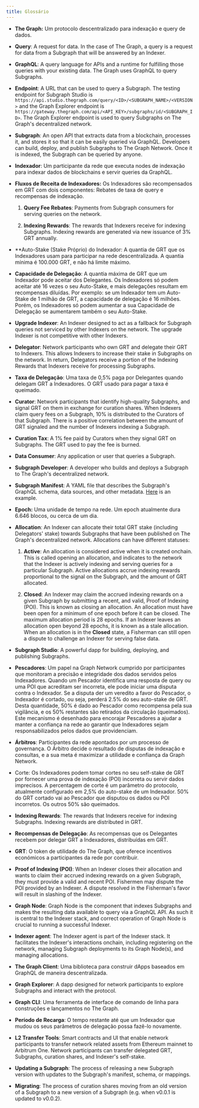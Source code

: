 ```yaml
---
title: Glossário
---
```


- **The Graph:** Um protocolo descentralizado para indexação e query de dados.

- **Query**: A request for data. In the case of The Graph, a query is a request for data from a Subgraph that will be answered by an Indexer.

- **GraphQL**: A query language for APIs and a runtime for fulfilling those queries with your existing data. The Graph uses GraphQL to query Subgraphs.

- **Endpoint**: A URL that can be used to query a Subgraph. The testing endpoint for Subgraph Studio is `https://api.studio.thegraph.com/query/<ID>/<SUBGRAPH_NAME>/<VERSION>` and the Graph Explorer endpoint is `https://gateway.thegraph.com/api/<API_KEY>/subgraphs/id/<SUBGRAPH_ID>`. The Graph Explorer endpoint is used to query Subgraphs on The Graph's decentralized network.

- **Subgraph**: An open API that extracts data from a blockchain, processes it, and stores it so that it can be easily queried via GraphQL. Developers can build, deploy, and publish Subgraphs to The Graph Network. Once it is indexed, the Subgraph can be queried by anyone.

- **Indexador**: Um participante da rede que executa nodes de indexação para indexar dados de blockchains e servir queries da GraphQL.

- **Fluxos de Receita de Indexadores:** Os Indexadores são recompensados em GRT com dois componentes: Rebates de taxa de query e recompensas de indexação.

  1. **Query Fee Rebates**: Payments from Subgraph consumers for serving queries on the network.

  2. **Indexing Rewards**: The rewards that Indexers receive for indexing Subgraphs. Indexing rewards are generated via new issuance of 3% GRT annually.

- \*\*Auto-Stake (Stake Próprio) do Indexador: A quantia de GRT que os Indexadores usam para participar na rede descentralizada. A quantia mínima é 100.000 GRT, e não há limite máximo.

- **Capacidade de Delegação**: A quantia máxima de GRT que um Indexador pode aceitar dos Delegantes. Os Indexadores só podem aceitar até 16 vezes o seu Auto-Stake, e mais delegações resultam em recompensas diluídas. Por exemplo: se um Indexador tem um Auto-Stake de 1 milhão de GRT, a capacidade de delegação é 16 milhões. Porém, os Indexadores só podem aumentar a sua Capacidade de Delegação se aumentarem também o seu Auto-Stake.

- **Upgrade Indexer**: An Indexer designed to act as a fallback for Subgraph queries not serviced by other Indexers on the network. The upgrade Indexer is not competitive with other Indexers.

- **Delegator**: Network participants who own GRT and delegate their GRT to Indexers. This allows Indexers to increase their stake in Subgraphs on the network. In return, Delegators receive a portion of the Indexing Rewards that Indexers receive for processing Subgraphs.

- **Taxa de Delegação**: Uma taxa de 0,5% paga por Delegantes quando delegam GRT a Indexadores. O GRT usado para pagar a taxa é queimado.

- **Curator**: Network participants that identify high-quality Subgraphs, and signal GRT on them in exchange for curation shares. When Indexers claim query fees on a Subgraph, 10% is distributed to the Curators of that Subgraph. There is a positive correlation between the amount of GRT signaled and the number of Indexers indexing a Subgraph.

- **Curation Tax**: A 1% fee paid by Curators when they signal GRT on Subgraphs. The GRT used to pay the fee is burned.

- **Data Consumer**: Any application or user that queries a Subgraph.

- **Subgraph Developer**: A developer who builds and deploys a Subgraph to The Graph's decentralized network.

- **Subgraph Manifest**: A YAML file that describes the Subgraph's GraphQL schema, data sources, and other metadata. [Here](https://github.com/graphprotocol/example-subgraph/blob/master/subgraph.yaml) is an example.

- **Epoch:** Uma unidade de tempo na rede. Um epoch atualmente dura 6.646 blocos, ou cerca de um dia.

- **Allocation**: An Indexer can allocate their total GRT stake (including Delegators' stake) towards Subgraphs that have been published on The Graph's decentralized network. Allocations can have different statuses:

  1. **Active**: An allocation is considered active when it is created onchain. This is called opening an allocation, and indicates to the network that the Indexer is actively indexing and serving queries for a particular Subgraph. Active allocations accrue indexing rewards proportional to the signal on the Subgraph, and the amount of GRT allocated.

  2. **Closed**: An Indexer may claim the accrued indexing rewards on a given Subgraph by submitting a recent, and valid, Proof of Indexing (POI). This is known as closing an allocation. An allocation must have been open for a minimum of one epoch before it can be closed. The maximum allocation period is 28 epochs. If an Indexer leaves an allocation open beyond 28 epochs, it is known as a stale allocation. When an allocation is in the **Closed** state, a Fisherman can still open a dispute to challenge an Indexer for serving false data.

- **Subgraph Studio**: A powerful dapp for building, deploying, and publishing Subgraphs.

- **Pescadores**: Um papel na Graph Network cumprido por participantes que monitoram a precisão e integridade dos dados servidos pelos Indexadores. Quando um Pescador identifica uma resposta de query ou uma POI que acreditam ser incorreta, ele pode iniciar uma disputa contra o Indexador. Se a disputa der um veredito a favor do Pescador, o Indexador é cortado, ou seja, perderá 2.5% do seu auto-stake de GRT. Desta quantidade, 50% é dado ao Pescador como recompensa pela sua vigilância, e os 50% restantes são retirados da circulação (queimados). Este mecanismo é desenhado para encorajar Pescadores a ajudar a manter a confiança na rede ao garantir que Indexadores sejam responsabilizados pelos dados que providenciam.

- **Árbitros**: Participantes da rede apontados por um processo de governança. O Árbitro decide o resultado de disputas de indexação e consultas, e a sua meta é maximizar a utilidade e confiança da Graph Network.

- Corte: Os Indexadores podem tomar cortes no seu self-stake de GRT por fornecer uma prova de indexação (POI) incorreta ou servir dados imprecisos. A percentagem de corte é um parâmetro do protocolo, atualmente configurado em 2,5% do auto-stake de um Indexador. 50% do GRT cortado vai ao Pescador que disputou os dados ou POI incorretos. Os outros 50% são queimados.

- **Indexing Rewards**: The rewards that Indexers receive for indexing Subgraphs. Indexing rewards are distributed in GRT.

- **Recompensas de Delegação**: As recompensas que os Delegantes recebem por delegar GRT a Indexadores, distribuídas em GRT.

- **GRT**: O token de utilidade do The Graph, que oferece incentivos económicos a participantes da rede por contribuir.

- **Proof of Indexing (POI)**: When an Indexer closes their allocation and wants to claim their accrued indexing rewards on a given Subgraph, they must provide a valid and recent POI. Fishermen may dispute the POI provided by an Indexer. A dispute resolved in the Fisherman's favor will result in slashing of the Indexer.

- **Graph Node**: Graph Node is the component that indexes Subgraphs and makes the resulting data available to query via a GraphQL API. As such it is central to the Indexer stack, and correct operation of Graph Node is crucial to running a successful Indexer.

- **Indexer agent**: The Indexer agent is part of the Indexer stack. It facilitates the Indexer's interactions onchain, including registering on the network, managing Subgraph deployments to its Graph Node(s), and managing allocations.

- **The Graph Client**: Uma biblioteca para construir dApps baseados em GraphQL de maneira descentralizada.

- **Graph Explorer**: A dapp designed for network participants to explore Subgraphs and interact with the protocol.

- **Graph CLI**: Uma ferramenta de interface de comando de linha para construções e lançamentos no The Graph.

- **Período de Recarga**: O tempo restante até que um Indexador que mudou os seus parâmetros de delegação possa fazê-lo novamente.

- **L2 Transfer Tools**: Smart contracts and UI that enable network participants to transfer network related assets from Ethereum mainnet to Arbitrum One. Network participants can transfer delegated GRT, Subgraphs, curation shares, and Indexer's self-stake.

- **Updating a Subgraph**: The process of releasing a new Subgraph version with updates to the Subgraph's manifest, schema, or mappings.

- **Migrating**: The process of curation shares moving from an old version of a Subgraph to a new version of a Subgraph (e.g. when v0.0.1 is updated to v0.0.2).
